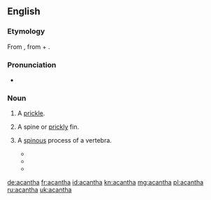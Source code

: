 ==English==

===Etymology===
From {{etyl|grc|en}} {{m|grc|ἄκανθα||thorn}}, from {{m|grc|ἀκή||thorn}} + {{m|grc|ἄνθος||flower}}.

===Pronunciation===
* {{a|US}} {{IPA|/əˈkæn.θə/|/əˈkænt.θə/|lang=en}}

===Noun===
{{en-noun}}

# {{lb|en|botany}} A [[prickle]].
# {{lb|en|zoology}} A spine or [[prickly]] fin.
# {{lb|en|anatomy}} A [[spinous]] process of a vertebra.
#* {{quote-book|title=Galen on the usefulness of the parts of the body|page=581|books.google.com/books?id=HbVsAAAAMAAJ|by={{w|Galen}}|author=Margaret Tallmadge May|year=1968|passage=Moreover, all the outgrowths which I have said constitute the '''acantha''' are not of equal size in all the vertebrae, and Nature has done this with wonderful forethought.|url=http://books.google.com/books?id=HbVsAAAAMAAJ&q=%22an|the+acantha%22&dq=%22an|the+acantha%22&hl=en&sa=X&ei=8kwIUeGEB6Ga0QHVloHgDA&ved=0CHwQ6AEwDjge}}
#* {{quote-book|title=Speaking of Children's Posture Problems and the Injuries They Cause|page=55|books.google.com/books?isbn=0832622443|author=Renate Zauner|year=1980|passage=Individual vertebral bodies (right) as seen from the side and from above. The '''acantha''' is the spiney projection on the right of each illustration: in the lower illustration the boney spinal canal is shown between the '''acantha''' and the vertebral body.}}
#* {{quote-book|title=Foundations of Manual Lymph Drainage|page=73|books.google.com/books?isbn=0323070418|author=Michael Foeldi, Roman Strossenreuther|year=2005|passage=Rotary strokes or stationary circles in the direction of the flank / Alternate from the '''acantha''' of the vertebral column in the direction of the flank (medial to lateral)}}

[[de:acantha]]
[[fr:acantha]]
[[id:acantha]]
[[kn:acantha]]
[[mg:acantha]]
[[pl:acantha]]
[[ru:acantha]]
[[uk:acantha]]